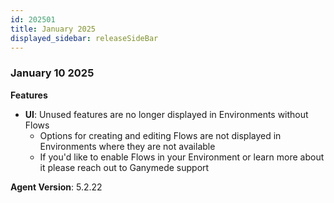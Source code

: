 ```yaml
---
id: 202501
title: January 2025
displayed_sidebar: releaseSideBar
---
```

### January 10 2025

**Features**
- **UI**: Unused features are no longer displayed in Environments without Flows
  - Options for creating and editing Flows are not displayed in Environments where they are not available
  - If you'd like to enable Flows in your Environment or learn more about it please reach out to Ganymede support

**Agent Version**: 5.2.22

